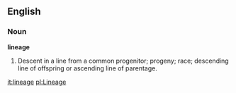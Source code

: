 ==English==

===Noun===

'''lineage'''

#Descent in a line from a common progenitor; progeny; race; descending line of offspring or ascending line of parentage.

[[it:lineage]]
[[pl:Lineage]]